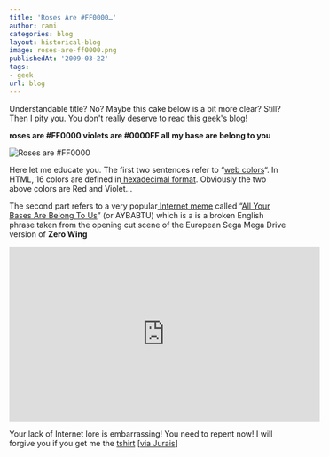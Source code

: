 ```yaml
---
title: 'Roses Are #FF0000…'
author: rami
categories: blog
layout: historical-blog
image: roses-are-ff0000.png
publishedAt: '2009-03-22'
tags:
- geek
url: blog
---
```


Understandable title? No? Maybe this cake below is a bit more clear? Still? Then I pity you. You don't really deserve to read this geek's blog!

__roses are #FF0000 violets are #0000FF all my base are belong to you__

![Roses are #FF0000](/assets/images/content/blog/roses-are-ff0000.png)
  
Here let me educate you. The first two sentences refer to “<a href="http://en.wikipedia.org/wiki/Web_colors" target="_blank">web colors</a>“. In HTML, 16 colors are defined in<a href="http://en.wikipedia.org/wiki/HTML_color_names" target="_blank"> hexadecimal format</a>. Obviously the two above colors are Red and Violet…
  
The second part refers to a very popular[ Internet meme](http://en.wikipedia.org/wiki/Internet_meme) called “[All Your Bases Are Belong To Us](http://en.wikipedia.org/wiki/All_your_base_are_belong_to_us)” (or AYBABTU) which is a is a broken English phrase taken from the opening cut scene of the European Sega Mega Drive version of **Zero Wing**
  
<iframe width="560" height="315" src="https://www.youtube-nocookie.com/embed/jQE66WA2s-A?rel=0" frameborder="0" allow="autoplay; encrypted-media" allowfullscreen></iframe>
  
Your lack of Internet lore is embarrassing! You need to repent now! I will forgive you if you get me the [tshirt](http://www.thinkgeek.com/tshirts-apparel/unisex/generic/724a/) [[via Jurais](http://jerais.com/)]
